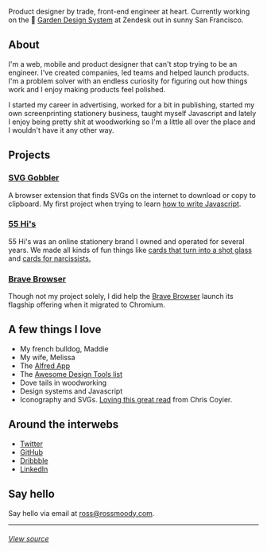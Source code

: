 
<Hand />
<ThemeSwitch />
<Intro />

Product designer by trade, front-end engineer at heart. Currently working on the 🌱 [Garden Design System](https://garden.zendesk.com/) at Zendesk out in sunny San Francisco.

## About

I'm a web, mobile and product designer that can't stop trying to be an engineer. I've created companies, led teams and helped launch products. I'm a problem solver with an endless curiosity for figuring out how things work and I enjoy making products feel polished.

I started my career in advertising, worked for a bit in publishing, started my own screenprinting stationery business, taught myself Javascript and lately I enjoy being pretty shit at woodworking so I'm a little all over the place and I wouldn't have it any other way.

## Projects

### [SVG Gobbler](https://chrome.google.com/webstore/detail/svg-gobbler/mpbmflcodadhgafbbakjeahpandgcbch)

A browser extension that finds SVGs on the internet to download or copy to clipboard. My first project when trying to learn [how to write Javascript](https://github.com/rossmoody/svg-gobbler).

### [55 Hi's](https://www.55his.com)

55 Hi's was an online stationery brand I owned and operated for several years. We made all kinds of fun things like [cards that turn into a shot glass](https://www.55his.com/collections/best-seller/products/shot-glass-card) and [cards for narcissists.](https://www.55his.com/collections/best-seller/products/narcissist-b-day)

### [Brave Browser](https://www.brave.com)

Though not my project solely, I did help the [Brave Browser](https://www.brave.com) launch its flagship offering when it migrated to Chromium.

## A few things I love

- My french bulldog, Maddie
- My wife, Melissa
- The [Alfred App](https://www.alfredapp.com/)
- The [Awesome Design Tools list](https://github.com/LisaDziuba/Awesome-Design-Tools)
- Dove tails in woodworking
- Design systems and Javascript
- Iconography and SVGs. [Loving this great read](https://abookapart.com/products/practical-svg) from Chris Coyier.

## Around the interwebs

- [Twitter](https://twitter.com/_rossmoody)
- [GitHub](https://github.com/rossmoody)
- [Dribbble](https://dribbble.com/_rossmoody)
- [LinkedIn](https://linkedin.com/in/moodyrooster)

## Say hello

Say hello via email at [ross@rossmoody.com](mailto:fiftyfivehis@gmail.com).

---

###### [View source](https://github.com/rossmoody/rossmoody.com)
